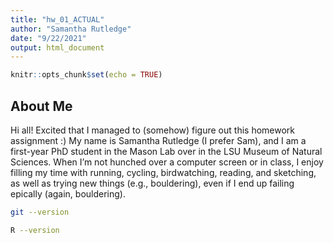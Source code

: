 ---
title: "hw_01_ACTUAL"
author: "Samantha Rutledge"
date: "9/22/2021"
output: html_document
---

```{r setup, include=FALSE}
knitr::opts_chunk$set(echo = TRUE)
```

## About Me

Hi all! Excited that I managed to (somehow) figure out this homework assignment :)
My name is Samantha Rutledge (I prefer Sam), and I am a first-year PhD student in the Mason Lab over in the LSU Museum of Natural Sciences. When I'm not hunched over a computer screen or in class, I enjoy filling my time with running, cycling, birdwatching, reading, and sketching, as well as trying new things (e.g., bouldering), even if I end up failing epically (again, bouldering).


```{bash engine.path = "C:/Program Files/Git/bin/bash.exe"}
git --version
```

```{bash engine.path = "C:/Program Files/Git/bin/bash.exe"}
R --version
```



